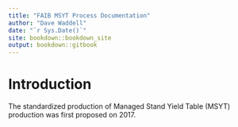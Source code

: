 --- 
title: "FAIB MSYT Process Documentation"
author: "Dave Waddell"
date: "`r Sys.Date()`"
site: bookdown::bookdown_site
output: bookdown::gitbook
---

# Introduction

The standardized production of Managed Stand Yield Table (MSYT) production was first proposed on 2017. 





